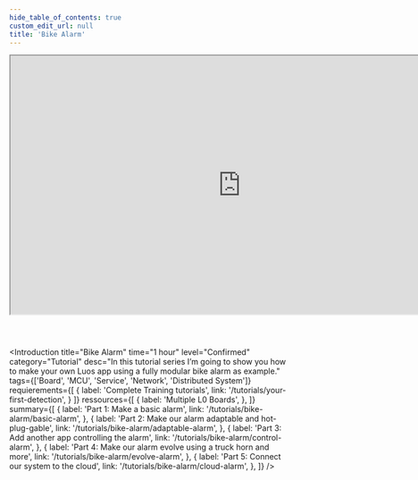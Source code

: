 ```yaml
---
hide_table_of_contents: true
custom_edit_url: null
title: 'Bike Alarm'
---
```



<div align="center">
  <iframe
    width="824" height="463"
    src="https://www.youtube.com/embed/kTr-pwIrRqw?feature=oembed"
    allow="accelerometer; autoplay; encrypted-media; gyroscope; picture-in-picture; allowfullscreen"
  ></iframe>
</div>
<br/>

#

<Introduction
  title="Bike Alarm"
  time="1 hour"
  level="Confirmed"
  category="Tutorial"
  desc="In this tutorial series I’m going to show you how to make your own Luos app using a fully modular bike alarm as example."
  tags={['Board', 'MCU', 'Service', 'Network', 'Distributed System']}
  requierements={[
    {
      label: 'Complete Training tutorials',
      link: '/tutorials/your-first-detection',
    }
  ]}
  ressources={[
    {
      label: 'Multiple L0 Boards',
    },
  ]}
  summary={[
    {
      label: 'Part 1: Make a basic alarm',
      link: '/tutorials/bike-alarm/basic-alarm',
    },
    {
      label: 'Part 2: Make our alarm adaptable and hot-plug-gable',
      link: '/tutorials/bike-alarm/adaptable-alarm',
    },
    {
      label: 'Part 3: Add another app controlling the alarm',
      link: '/tutorials/bike-alarm/control-alarm',
    },
    {
      label: 'Part 4: Make our alarm evolve using a truck horn and more',
      link: '/tutorials/bike-alarm/evolve-alarm',
    },
    {
      label: 'Part 5: Connect our system to the cloud',
      link: '/tutorials/bike-alarm/cloud-alarm',
    },
  ]}
/>
